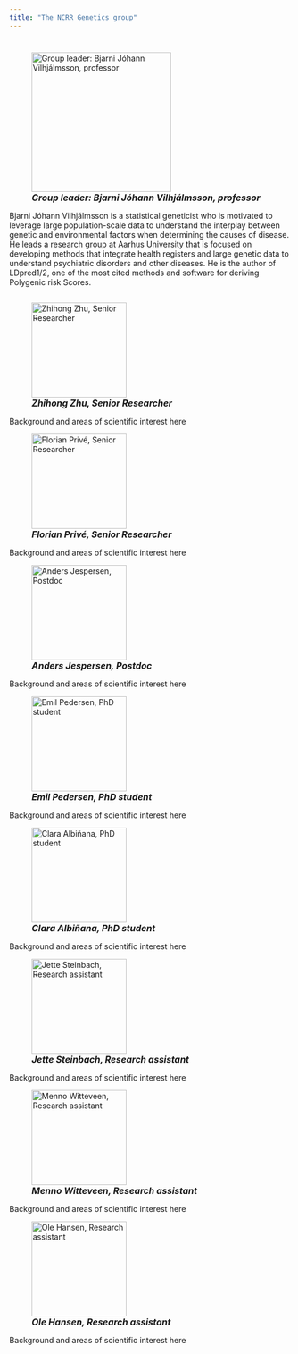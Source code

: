 ```yaml
---
title: "The NCRR Genetics group"
---
```


<!-- <a href="CV.pdf#" class="download" title="Download CV as PDF">Download CV</a>			 -->

# 



  

![<font size="3"> ***Group leader: Bjarni Jóhann Vilhjálmsson, professor*** </font>](C:/Users/au576454/Documents/YOURGITHUB.github.io\picsandembeds/Bjarni-Jóhann-Vilhjálmsson-scaled.jpg){height=300, width=250}  

Bjarni Jóhann Vilhjálmsson is a statistical geneticist who is motivated to leverage large population-scale data to understand the interplay between genetic and environmental factors when determining the causes of disease. He leads a research group at Aarhus University that is focused on developing methods that integrate health registers and large genetic data to understand psychiatric disorders and other diseases. He is the author of LDpred1/2, one of the most cited methods and software for deriving Polygenic risk Scores.

```r

```

  

![<font size="3"> ***Zhihong Zhu, Senior Researcher***</font>](C:/Users/au576454/Documents/YOURGITHUB.github.io\picsandembeds/Picture4.jpg){height=300, width=170}  

Background and areas of scientific interest here

  

![<font size="3"> ***Florian Privé, Senior Researcher*** </font>](C:/Users/au576454/Documents/YOURGITHUB.github.io\picsandembeds/Picture3.jpg){height=300, width=170}  

Background and areas of scientific interest here

  

![<font size="3"> ***Anders Jespersen, Postdoc*** </font>](C:/Users/au576454/Documents/YOURGITHUB.github.io\picsandembeds/Picture7.jpg){height=300, width=170}  

Background and areas of scientific interest here

  

![<font size="3"> ***Emil Pedersen, PhD student*** </font>](C:/Users/au576454/Documents/YOURGITHUB.github.io\picsandembeds/Picture1.jpg){height=300, width=170}  

Background and areas of scientific interest here

 

![<font size="3"> ***Clara Albiñana, PhD student*** </font>](C:/Users/au576454/Documents/YOURGITHUB.github.io\picsandembeds/Picture2.jpg){height=300, width=170}  

Background and areas of scientific interest here

  

![<font size="3"> ***Jette Steinbach, Research assistant*** </font>](C:/Users/au576454/Documents/YOURGITHUB.github.io\picsandembeds/Picture6.png){height=300, width=170}  

Background and areas of scientific interest here

 

![<font size="3"> ***Menno Witteveen, Research assistant*** </font>](C:/Users/au576454/Documents/YOURGITHUB.github.io\picsandembeds/Picture5.jpg){height=300, width=170}  

Background and areas of scientific interest here

  

![<font size="3"> ***Ole Hansen, Research assistant*** </font>](C:/Users/au576454/Documents/YOURGITHUB.github.io\picsandembeds/Picture8.png){height=300, width=170}  

Background and areas of scientific interest here


  
